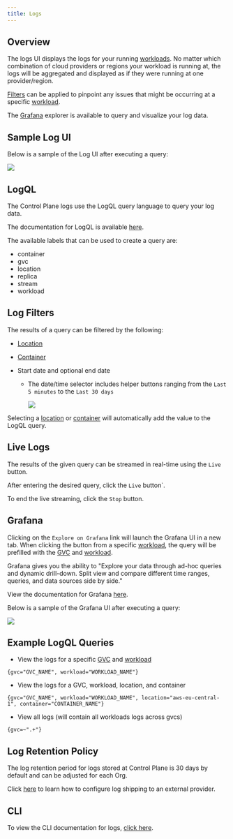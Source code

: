 ```yaml
---
title: Logs
---
```


## Overview

The logs UI displays the logs for your running [workloads](/concepts/workload). No matter which combination of cloud providers or regions your workload is running at, the logs will be aggregated and displayed as if they were running at one provider/region.

[Filters](#log-filters) can be applied to pinpoint any issues that might be occurring at a specific [workload](/concepts/workload).

The [Grafana](https://grafana.com/grafana/) explorer is available to query and visualize your log data.

## Sample Log UI

Below is a sample of the Log UI after executing a query:

<Frame>
  <img src="/public/images/reference/logs/log-ui.png" />
</Frame>

## LogQL

The Control Plane logs use the LogQL query language to query your log data.

The documentation for LogQL is available [here](https://grafana.com/docs/loki/latest/logql/).

The available labels that can be used to create a query are:

- container
- gvc
- location
- replica
- stream
- workload

## Log Filters

The results of a query can be filtered by the following:

- [Location](/reference/location)
- [Container](/reference/workload/containers)
- Start date and optional end date

  - The date/time selector includes helper buttons ranging from the `Last 5 minutes` to the `Last 30 days`

    <Frame>
      <img src="/public/images/reference/logs/log-ui-date-selector.png" />
    </Frame>

Selecting a [location](/reference/location) or [container](/reference/workload/containers) will automatically add the value to the LogQL query.

## Live Logs

The results of the given query can be streamed in real-time using the `Live` button.

After entering the desired query, click the `Live` button`.

To end the live streaming, click the `Stop` button.

## Grafana

Clicking on the `Explore on Grafana` link will launch the Grafana UI in a new tab. When clicking the button from a specific [workload](/concepts/workload), the query will be prefilled with the [GVC](/reference/gvc) and [workload](/concepts/workload).

Grafana gives you the ability to "Explore your data through ad-hoc queries and dynamic drill-down. Split view and compare different time ranges, queries, and data sources side by side."

View the documentation for Grafana [here](https://grafana.com/docs/grafana/latest/explore/).

Below is a sample of the Grafana UI after executing a query:

<Frame>
  <img src="/public/images/reference/logs/log-ui-grafana.png" />
</Frame>

## Example LogQL Queries

- View the logs for a specific [GVC](/reference/gvc) and [workload](/concepts/workload)

```log Query
{gvc="GVC_NAME", workload="WORKLOAD_NAME"}
```

- View the logs for a GVC, workload, location, and container

```log Query
{gvc="GVC_NAME", workload="WORKLOAD_NAME", location="aws-eu-central-1", container="CONTAINER_NAME"}
```

- View all logs (will contain all workloads logs across gvcs)

```log Query
{gvc=~".+"}
```

## Log Retention Policy

The log retention period for logs stored at Control Plane is 30 days by default and can be adjusted for each Org.

Click [here](/external-logging/overview) to learn how to configure log shipping to an external provider.

## CLI

To view the CLI documentation for logs, [click here](/reference/cli#logs).
